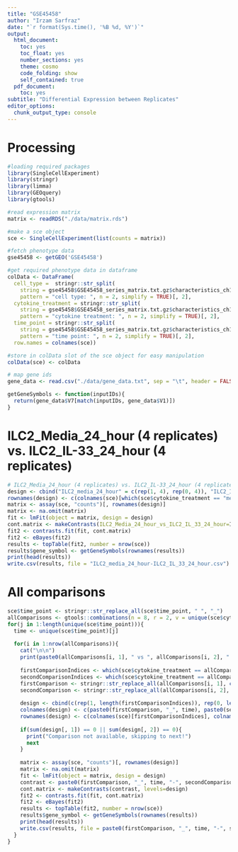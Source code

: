 ```yaml
---
title: "GSE45458"
author: "Irzam Sarfraz"
date: "`r format(Sys.time(), '%B %d, %Y')`"
output:
  html_document:
    toc: yes
    toc_float: yes
    number_sections: yes
    theme: cosmo
    code_folding: show
    self_contained: true
  pdf_document: 
    toc: yes
subtitle: "Differential Expression between Replicates"
editor_options:
  chunk_output_type: console
---
```

# Processing
```r
#loading required packages
library(SingleCellExperiment)
library(stringr)
library(limma)
library(GEOquery)
library(gtools)

#read expression matrix
matrix <- readRDS("./data/matrix.rds")

#make a sce object
sce <- SingleCellExperiment(list(counts = matrix))

#fetch phenotype data
gse45458 <- getGEO('GSE45458')

#get required phenotype data in dataframe
colData <- DataFrame(
  cell_type =  stringr::str_split(
    string = gse45458$GSE45458_series_matrix.txt.gz$characteristics_ch1, 
    pattern = "cell type: ", n = 2, simplify = TRUE)[, 2], 
  cytokine_treatment = stringr::str_split(
    string = gse45458$GSE45458_series_matrix.txt.gz$characteristics_ch1.1, 
    pattern = "cytokine treatment: ", n = 2, simplify = TRUE)[, 2],
  time_point = stringr::str_split(
    string = gse45458$GSE45458_series_matrix.txt.gz$characteristics_ch1.2, 
    pattern = "time point: ", n = 2, simplify = TRUE)[, 2],
  row.names = colnames(sce))

#store in colData slot of the sce object for easy manipulation
colData(sce) <- colData

# map gene ids
gene_data <- read.csv("./data/gene_data.txt", sep = "\t", header = FALSE) #V1 = transcript id, V7 = gene symbol

getGeneSymbols <- function(inputIDs){
  return(gene_data$V7[match(inputIDs, gene_data$V1)])
}
```

# ILC2_Media_24_hour (4 replicates) vs. ILC2_IL-33_24_hour (4 replicates)

```r
# ILC2_Media_24_hour (4 replicates) vs. ILC2_IL-33_24_hour (4 replicates)
design <- cbind("ILC2_media_24_hour" = c(rep(1, 4), rep(0, 4)), "ILC2_IL_33_24_hour" = c(rep(0,4), rep(1,4)))
rownames(design) <- c(colnames(sce)[which(sce$cytokine_treatment == "media" & sce$time_point == "24 hours")], colnames(sce)[which(sce$cytokine_treatment == "IL-33" & sce$time_point == "24 hours")])
matrix <- assay(sce, "counts")[, rownames(design)]
matrix <- na.omit(matrix)
fit <- lmFit(object = matrix, design = design)
cont.matrix <- makeContrasts(ILC2_Media_24_hour_vs_ILC2_IL_33_24_hour=ILC2_media_24_hour-ILC2_IL_33_24_hour, levels=design)
fit2 <- contrasts.fit(fit, cont.matrix)
fit2 <- eBayes(fit2)
results <- topTable(fit2, number = nrow(sce))
results$gene_symbol <- getGeneSymbols(rownames(results))
print(head(results))
write.csv(results, file = "ILC2_media_24_hour-ILC2_IL_33_24_hour.csv")
```

# All comparisons

```r
sce$time_point <- stringr::str_replace_all(sce$time_point, " ", "_")
allComparisons <- gtools::combinations(n = 8, r = 2, v = unique(sce$cytokine_treatment))
for(j in 1:length(unique(sce$time_point))){
  time <- unique(sce$time_point)[j]
  
  for(i in 1:nrow(allComparisons)){
    cat("\n\n")
    print(paste0(allComparisons[i, 1], " vs ", allComparisons[i, 2], " : ", time))
    
    firstComparisonIndices <- which(sce$cytokine_treatment == allComparisons[i, 1] & sce$time_point == time)
    secondComparisonIndices <- which(sce$cytokine_treatment == allComparisons[i, 2] & sce$time_point == time)
    firstComparison <- stringr::str_replace_all(allComparisons[i, 1], c("-" = "_", "," = "_", " " = ""))
    secondComparison <- stringr::str_replace_all(allComparisons[i, 2], c("-" = "_", "," = "_", " " = ""))
    
    design <- cbind(c(rep(1, length(firstComparisonIndices)), rep(0, length(secondComparisonIndices))), c(rep(0, length(firstComparisonIndices)), rep(1, length(secondComparisonIndices))))
    colnames(design) <- c(paste0(firstComparison, "_", time), paste0(secondComparison, "_", time))
    rownames(design) <- c(colnames(sce)[firstComparisonIndices], colnames(sce)[secondComparisonIndices])
    
    if(sum(design[, 1]) == 0 || sum(design[, 2]) == 0){
      print("Comparison not available, skipping to next!")
      next
    }
    
    matrix <- assay(sce, "counts")[, rownames(design)]
    matrix <- na.omit(matrix)
    fit <- lmFit(object = matrix, design = design)
    contrast <- paste0(firstComparison, "_", time, "-", secondComparison, "_", time)
    cont.matrix <- makeContrasts(contrast, levels=design)
    fit2 <- contrasts.fit(fit, cont.matrix)
    fit2 <- eBayes(fit2)
    results <- topTable(fit2, number = nrow(sce))
    results$gene_symbol <- getGeneSymbols(rownames(results))
    print(head(results))
    write.csv(results, file = paste0(firstComparison, "_", time, "-", secondComparison, "_", time, ".csv"))
  } 
}
```
